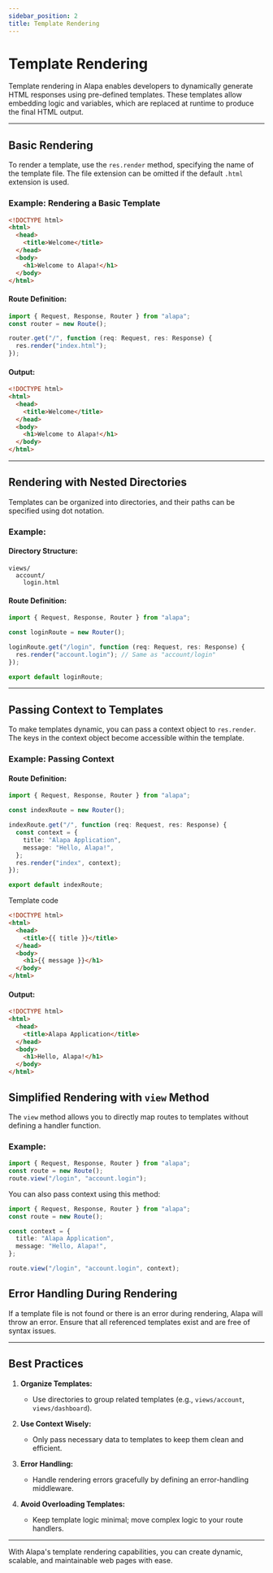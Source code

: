```yaml
---
sidebar_position: 2
title: Template Rendering
---
```


# **Template Rendering**

Template rendering in Alapa enables developers to dynamically generate HTML responses using pre-defined templates. These templates allow embedding logic and variables, which are replaced at runtime to produce the final HTML output.

---

## **Basic Rendering**

To render a template, use the `res.render` method, specifying the name of the template file. The file extension can be omitted if the default `.html` extension is used.

### Example: Rendering a Basic Template

<CodeScreen title="views/index.html">

```html
<!DOCTYPE html>
<html>
  <head>
    <title>Welcome</title>
  </head>
  <body>
    <h1>Welcome to Alapa!</h1>
  </body>
</html>
```

</CodeScreen>

#### Route Definition:

<CodeScreen title="src/app/index.ts">

```ts
import { Request, Response, Router } from "alapa";
const router = new Route();

router.get("/", function (req: Request, res: Response) {
  res.render("index.html");
});
```

</CodeScreen>

#### Output:

<BrowserWindow src>

```html
<!DOCTYPE html>
<html>
  <head>
    <title>Welcome</title>
  </head>
  <body>
    <h1>Welcome to Alapa!</h1>
  </body>
</html>
```

</BrowserWindow>

---

## **Rendering with Nested Directories**

Templates can be organized into directories, and their paths can be specified using dot notation.

### Example:

#### Directory Structure:

```
views/
  account/
    login.html
```

#### Route Definition:

<CodeScreen title="src/app/account/login.ts">

```ts
import { Request, Response, Router } from "alapa";

const loginRoute = new Router();

loginRoute.get("/login", function (req: Request, res: Response) {
  res.render("account.login"); // Same as "account/login"
});

export default loginRoute;
```

</CodeScreen>

---

## **Passing Context to Templates**

To make templates dynamic, you can pass a context object to `res.render`. The keys in the context object become accessible within the template.

### Example: Passing Context

#### Route Definition:

<CodeScreen  title="src/app/index.ts">

```ts
import { Request, Response, Router } from "alapa";

const indexRoute = new Router();

indexRoute.get("/", function (req: Request, res: Response) {
  const context = {
    title: "Alapa Application",
    message: "Hello, Alapa!",
  };
  res.render("index", context);
});

export default indexRoute;
```

</CodeScreen>

Template code

<CodeScreen title="views/index.html">

```html
<!DOCTYPE html>
<html>
  <head>
    <title>{{ title }}</title>
  </head>
  <body>
    <h1>{{ message }}</h1>
  </body>
</html>
```

</CodeScreen>

#### Output:

<BrowserWindow src>

```html
<!DOCTYPE html>
<html>
  <head>
    <title>Alapa Application</title>
  </head>
  <body>
    <h1>Hello, Alapa!</h1>
  </body>
</html>
```

</BrowserWindow>

## **Simplified Rendering with `view` Method**

The `view` method allows you to directly map routes to templates without defining a handler function.

### Example:

<CodeScreen title="src/app/account/login.ts">

```ts
import { Request, Response, Router } from "alapa";
const route = new Route();
route.view("/login", "account.login");
```

</CodeScreen>

You can also pass context using this method:

<CodeScreen title="src/app/account/login.ts">

```ts
import { Request, Response, Router } from "alapa";
const route = new Route();

const context = {
  title: "Alapa Application",
  message: "Hello, Alapa!",
};

route.view("/login", "account.login", context);
```

</CodeScreen>

## **Error Handling During Rendering**

If a template file is not found or there is an error during rendering, Alapa will throw an error. Ensure that all referenced templates exist and are free of syntax issues.

---

## **Best Practices**

1. **Organize Templates:**

   - Use directories to group related templates (e.g., `views/account`, `views/dashboard`).

2. **Use Context Wisely:**

   - Only pass necessary data to templates to keep them clean and efficient.

3. **Error Handling:**

   - Handle rendering errors gracefully by defining an error-handling middleware.

4. **Avoid Overloading Templates:**
   - Keep template logic minimal; move complex logic to your route handlers.

---

With Alapa's template rendering capabilities, you can create dynamic, scalable, and maintainable web pages with ease.
